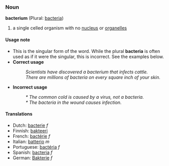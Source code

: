 ===Noun===
'''bacterium''' (Plural: [[bacteria]])

# a single celled organism with no [[nucleus]] or [[organelle]]s

====Usage note====
*This is the singular form of the word.  While the plural '''bacteria''' is often used as if it were the singular, this is incorrect.  See the examples below.
*'''Correct usage'''
*:''Scientists have discovered a bacterium that infects cattle.''
*:''There are millions of bacteria on every square inch of your skin.''
*'''Incorrect usage'''
*:''* The common cold is caused by a virus, not a bacteria.''
*:''* The bacteria in the wound causes infection.''

====Translations====
*Dutch: [[bacterie]] ''f''
*Finnish: [[bakteeri]]
*French: [[bactérie]] ''f''
*Italian: [[batterio]] ''m''
*Portuguese: [[bactéria]] ''f''
*Spanish: [[bacteria]] ''f''
*German: [[Bakterie]] ''f''